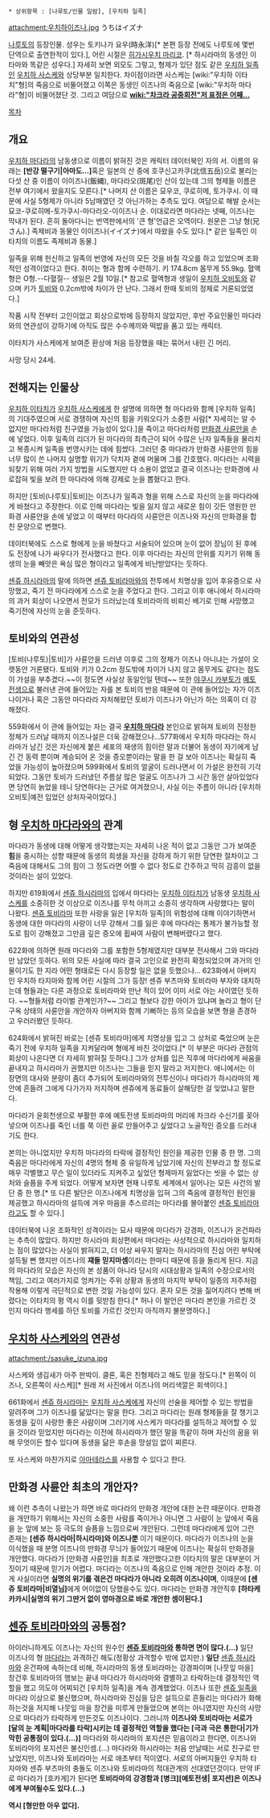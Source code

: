  * 상위항목 : [나루토/인물 일람], [우치하 일족]

attachment:우치하이즈나.jpg
うちはイズナ

[[나루토]]의 등장인물. 성우는 토키나가 요우(時永洋)[* 본편 등장 전에도 나루토에 몇번 단역으로 출연한적이 있다.], 어린 시절은 [[히가시우치 마리코]]. [* 하시라마의 동생인 이타마와 똑같은 성우다.] 자세히 보면 외모도 그렇고, 형제가 있단 점도 같은 [[우치하 일족]]인 [[우치하 사스케]]와 상당부분 일치한다. 차이점이라면 사스케는 [wiki:"우치하 이타치"형]의 죽음으로 비뚤어졌고 이쪽은 동생인 이즈나의 죽음으로 [wiki:"우치하 마다라"형]이 비뚤어졌단 것. 그리고 여담으로 '''[[wiki:"차크라 공중회전"저 표정은 어째...]]'''

[[목차]]
== 개요 ==
[[우치하 마다라]]의 남동생으로 이름이 밝혀진 것은 캐릭터 데이터북인 자의 서. 
이름의 유래는 '''[반강 떨구기|아마도…]'''혹은 일본의 산 중에 호쿠신고카쿠(北信五岳)으로 불리는 다섯 산 중 이름이 이이즈나(飯縄), 마다라오(斑尾)인 산이 있는데 그의 형제들 이름은 전부 여기에서 왔을지도 모른다.[* 나머지 산 이름은 묘우코, 쿠로히메, 토가쿠시. 이 때문에 사실 5형제가 아니라 5남매였던 것 아닌가하는 추측도 있다. 여담으로 해발 순서는 묘코-쿠로히메-토가쿠시-마다라오-이이즈나 순. 이대로라면 마다라는 넷째, 이즈나는 막내가 된다. 흔히 돌아다니는 번역판에서의 '큰 형'언급은 오역이다. 원문은 그냥 형(兄さん).] 족제비과 동물인 이이즈나(イイズナ)에서 따왔을 수도 있다.[* 같은 일족인 이타치의 이름도 족제비과 동물.]

일족을 위해 헌신하고 일족의 번영에 자신의 모든 것을 바칠 각오를 하고 있었으며 조화적인 성격이었다고 한다. 취미는 형과 함께 수련하기. 키 174.8cm 몸무게 55.9kg. 혈액형은 O형.--다혈질-- 생일은 2월 10일.[* 참고로 혈액형과 생일이 [[우치하 오비토]]와 같으며 키가 [[토비]]와 0.2cm밖에 차이가 안 난다. 그래서 한때 토비의 정체로 거론되었었다.]

작품 시작 전부터 고인이었고 회상으로밖에 등장하지 않았지만, 후반 주요인물인 마다라와의 연관성이 강하기에 아직도 많은 수수께끼와 떡밥을 품고 있는 캐릭터.

이타치가 사스케에게 보여준 환상에 처음 등장했을 때는 묶어서 내린 긴 머리.

사망 당시 24세.

== 전해지는 인물상 ==
[[우치하 이타치]]가 [[우치하 사스케]]에게 한 설명에 의하면 형 마다라와 함께 [우치하 일족]의 기대주였으며 서로 경쟁하며 자신의 힘을 키워오다가 소중한 사람[* 자세히는 알 수 없지만 마다라처럼 친구였을 가능성이 있다.]을 죽이고 마다라처럼 [[만화경 사륜안]]을 손에 넣었다. 이후 일족의 리더가 된 마다라의 최측근이 되어 수많은 닌자 일족들을 물리치고 복종시켜 일족을 번영시키는 데에 힘썼다. 그러던 중 마다라가 만화경 사륜안의 힘을 너무 많이 쓴 나머지 실명할 위기가 닥치자 곁에 머물며 그를 간호했다. 마다라는 시력을 되찾기 위해 여러 가지 방법을 시도했지만 다 소용이 없었고 결국 이즈나는 만화경에 사로잡혀 빛을 보려 한 마다라에 의해 강제로 눈을 뽑혔다고 한다. 

하지만 [토비(나루토)|토비]는 이즈나가 일족과 형을 위해 스스로 자신의 눈을 마다라에게 바쳤다고 주장한다. 이로 인해 마다라는 빛을 잃지 않고 새로운 힘이 깃든 영원한 만화경 사륜안을 손에 넣었고 이 때부터 마다라의 사륜안은 이즈나와 자신의 만화경을 합친 문양으로 변했다.

데이터북에도 스스로 형에게 눈을 바쳤다고 서술되어 있으며 눈이 없어 장님이 된 후에도 전장에 나가 싸우다가 전사했다고 한다. 이후 마다라는 자신의 안위를 지키기 위해 동생의 눈을 빼앗은 욕심 많은 형이라고 일족에게 비난받았다는 듯하다.

[[센쥬 하시라마]]의 말에 의하면 [[센쥬 토비라마]]와의 전투에서 치명상을 입어 후유증으로 사망했고, 죽기 전 마다라에게 스스로 눈을 주었다고 한다. 그리고 이후 애니에서 하시라마의 과거 회상이 나오면서 전모가 드러났는데 토비라마의 비뢰신 베기로 인해 사망했고 죽기전에 자신의 눈을 준듯하다.

== 토비와의 연관성 ==
[토비(나루토)|토비]가 사륜안을 드러낸 이후로 그의 정체가 이즈나 아니냐는 가설이 오랫동안 거론됐다. 토비와 키가 0.2cm 정도밖에 차이가 나지 않고 몸무게도 같다는 점도 이 가설을 부추겼다.~~이 정도면 사실상 동일인일 텐데~~ 또한 [[야쿠시 카부토]]가 [[예토전생]]으로 불러낸 관에 들어있는 자를 본 토비의 반응 때문에 이 관에 들어있는 자가 이즈나이거나 혹은 그동안 마다라라 자처해왔던 토비가 이즈나가 아닌가 하는 의혹이 더 강해졌다. 

559화에서 이 관에 들어있는 자는 결국 '''[[우치하 마다라]]''' 본인으로 밝혀져 토비의 진정한 정체가 드러날 때까지 이즈나설은 더욱 강해졌으나...577화에서 우치하 마다라는 하시라마가 남긴 것은 자신에게 붙은 세포의 재생의 힘이란 말과 더불어 동생이 자기에게 남긴 건 동력 뿐이며 계승되어 온 것을 증오뿐이라는 말을 한 걸 보아 이즈나는 확실히 죽었을 가능성이 높아졌으며 599화에서 토비의 얼굴이 드러나면서 이 가설은 완전히 기각되었다. 그동안 토비가 드러냈던 주름살 많은 얼굴도 이즈나가 그 시간 동안 살아있었다면 당연히 늙었을 테니 당연하다는 근거로 여겨졌으나, 사실 이는 주름이 아니라 [우치하 오비토|예전 입었던 상처자국이었다.]

== 형 [[우치하 마다라]]와의 관계 ==
마다라가 동생에 대해 어떻게 생각했는지는 자세히 나온 적이 없고 그동안 그가 보여준 '''힘'''을 중시하는 성향 때문에 동생의 희생을 자신을 강하게 하기 위한 당연한 절차이고 그 죽음에 대해서도 그의 힘이 그 정도라면 어쩔 수 없다 정도로 간주하고 딱히 감흥이 없을 것이라는 설이 있었다. 

하지만 619화에서 [[센쥬 하시라마]]의 입에서 마다라는 [[우치하 이타치]]가 남동생 [[우치하 사스케]]를 소중히한 것 이상으로 이즈나를 무척 아끼고 소중히 생각하며 사랑했다는 말이 나왔다. [[센쥬 토비라마]] 또한 사랑을 잃은 [우치하 일족]의 위험성에 대해 이야기하면서 동생에 대한 마다라의 사랑이 너무 강해서 그를 잃은 후에 마다라는 통제가 불가능할 정도로 힘이 강해졌고 그만큼 깊은 증오에 휩싸여 사람이 변해버렸다고 했다.  

622화에 의하면 원래 마다라와 그를 포함한 5형제였지만 대부분 전사해서 그와 마다라만 남았던 듯하다. 위의 모든 사실에 따라 결국 고인으로 완전히 확정되었으며 과거의 인물이기도 한 지라 어떤 형태로든 다시 등장할 일은 없을 듯했으나… 623화에서 아버지인 우치하 타지마와 함께 어린 시절의 그가 등장! 센쥬 부츠마와 토비라마 부자와 대치하는데 형들과는 다른 과정으로 토비라마와 만난 적이 있어 이미 서로 아는 사이였던 듯하다. ~~형들처럼 라이벌 관계인가?~~ 그리고 형보다 강한 아이가 있냐며 놀라고 형이 단구옥 상태의 사륜안을 개안하자 아버지와 함께 기뻐하는 등의 모습을 보면 형을 존경하고 우러러봤던 듯하다.

624화에서 밝혀진 바로는 [센쥬 토비라마]에게 치명상을 입고 그 상처로 죽었으며 눈은 죽기 전에 우치하 일족을 지켜달라며 형에게 바친 것이었다.[* 이 부분은 마다라 관점의 회상이 나온다면 더 자세히 밝혀질 듯하다.] 그가 상처를 입은 직후에 마다라에게 싸움을 끝내자고 하시라마가 권했지만 이즈나는 그들을 믿지 말라고 저지한다. 애니에서는 이 장면의 대사와 분량이 좀더 추가되어 토비라마와의 전투신이나 마다라가 하시라마의 제안에 흔들려 그에게 다가가자 저지하며 센쥬에게 동료들이 살해당한 걸 잊었냐고 말한다.

마다라가 윤회천생으로 부활한 후에 예토전생 토비라마의 머리에 차크라 수신기를 꽂아 넣으며 이즈나를 죽인 너를 쭉 이런 꼴로 만들어주고 싶었다고 노골적인 증오를 드러내기도 한다.

본의는 아니었지만 우치하 마다라의 타락에 결정적인 원인을 제공한 인물 중 한 명. 그의 죽음은 마다라에게 자신의 4명의 형제 중 유일하게 남았기에 자신의 전부라고 할 정도로 매우 각별했고 무슨 일이 있더라도 지켜주고 싶었던 형제마저 잃었다는 씻을 수 없는 상처와 슬픔을 주게 되었다. 어떻게 보자면 현재 나루토 세계에서 일어나는 모든 사건의 발단 중 한 명.[* 또 다른 발단은 이즈나에게 치명상을 입혀 그의 죽음에 결정적인 원인을 제공했고 하시라마의 설득에 겨우 마음을 추스르려는 마다라를 몰아붙인 [[센쥬 토비라마]]라고도 할 수 있다.]

데이터북에 나온 조화적인 성격이라는 묘사 때문에 마다라가 강경파, 이즈나가 온건파라는 추측이 많았다. 하지만 하시라마 회상편에서 마다라는 사상적으로 하시라마와 일치하는 점이 많았다는 사실이 밝혀지고, 더 이상 싸우지 말자는 하시라마의 진심 어린 부탁에 설득될 뻔 했지만 이즈나의 '''쟤들 믿지마셈'''이라는 한마디 때문에 등을 돌리게 된다. 지금의 마다라의 모습은 자신의 본 성품이 아니라 당시의 시대상황과 일족의 수장으로서의 책임, 그리고 여러가지로 엉켜가는 주위 상황과 동생의 마지막 부탁이 일종의 저주처럼 작용해 이렇게 극단적으로 변한 것일 가능성이 있다. 혼자 모든 것을 짊어지려다 변해 버렸다는 이타치의 평 역시 이를 뒷받침 한다.[* 허나 이 발언은 마다라 본인을 가르킨 것인지 마다라 행세를 하던 토비를 가르킨 것인지 아직까지 불분명하다.]

== [[우치하 사스케]]와의 연관성 ==
attachment:/sasuke_izuna.jpg

사스케와 생김새가 아주 판박이. 클론, 혹은 친형제라고 해도 믿을 정도다.[* 왼쪽이 이즈나, 오른쪽이 사스케][* 원래 저 사진에서 이즈나의 머리색깔은 회색이다.]

661화에서 [[센쥬 하시라마]]는 [[우치하 사스케]]에게 자신의 선술을 제어할 수 있는 방법을 알려주며 그가 이즈나를 닮았다는 말을 한다. 그리고 마다라는 원래 형제들을 잘 챙기고 동생을 깊이 사랑한 좋은 사람이며 그러기에 사스케가 마다라를 설득하고 제어할 수 있을 것이라 믿었지만 마다라는 이전에 하시라마가 했던 말을 똑같이 하며 자신의 꿈을 위해 무엇이든 할수 있다며 동생을 닮은 후손을 망설임 없이 찌른다.

또 사스케와 마찬가지로 [[아마테라스]]를 사용할 수 있다고 한다.

== 만화경 사륜안 최초의 개안자? ==
왜 이런 추측이 나왔는가 하면 바로 마다라의 만화경 개안에 대한 논란 때문이다. 만화경을 개안하기 위해서는 자신의 소중한 사람를 죽이거나 아니면 그 사람이 눈 앞에서 죽음을 눈 앞에 보는 등 극도의 슬픔을 느낌으로써 개안된다. 그런데 마다라에게 있어 그런 존재는 '''[센쥬 하시라마|하시라마]와 이즈나뿐''' 이기 때문이다. 마다라가 이즈나의 눈을 이식했을 때 분명 이즈나의 만화경 무늬가 들어있기 때문에 이즈나는 확실히 만화경을 개안했다. 마다라가 [만화경 사륜안]을 최초로 개안했다고한 이타치의 말은 대부분이 거짓이기 때문에 믿기가 어렵다. 마다라는 이즈나의 죽음으로 인해 개안한 것이라 추정. 이게 사실이라면 '''실명의 위기를 겪은건 마다라가 아니라 오히려 이즈나이며''', 이때문에 '''[센쥬 토비라마|비열님]'''에게 어이없이 당했을수도 있다. 마다라는 만화경 개안직후 '''[하타케 카카시|실명의 위기 그딴거 없이 영마경으로 바로 개안한 셈이된다.]'''

== [[센쥬 토비라마]]와의 공통점? ==

아이러니하게도 이즈나는 자신의 원수인 '''[[센쥬 토비라마]]와 통하면 면이 많다.(...)''' 일단 이즈나의 형 [[우치하 마다라|마다라]]는 과격하긴 해도(정황상 과격할수 밖에 없지만.) '''일단''' [[센쥬 하시라마]]와 온건파에 속하는데 비해, 하시라마의 동생 토비라마는 강경파이며 [나뭇잎 마을] 창건후 토비라마의 행보는 끝내 마다라가 하시라마와 결별하고 타락하는데 결정적인 역할을 했고 의도야 어찌되건 [우치하 일족]을 계속 경계했었다. 이즈나 또한 [[센쥬 일족]]을 마다라 이상으로 불신했으며, 하시라마와 진심을 담은 설득으로 흔들리는 마다라가 화해하는것을 저지해 나뭇잎 마을 창건을 미루게 만들었으며 본의는 아니였지만 자신의 사망으로 마다라가 타락하게 만든것도 이즈나이다. 그러니까 '''이즈나와 토비라마는 서로가 [달의 눈 계획|마다라를 타락]시키는 데 결정적인 역할을 했다는 [극과 극은 통한다|기가막힌 공통점이 있다.(...)]''' 마다라와 하시라마의 포지션은 믿음이라고 한다면, 이즈나와 토비라마의 포지션은 불신인셈.(...) 마다라와 하시라마는 처음 만날때는 서로 친구로 만났었지만, 이즈나와 토비라마는 서로 애초부터 적이였다. 서로의 아버지들인 우치하 타자마와 센쥬 부츠마의 충돌도 이즈나와 토비라마의 적대관계의 선대였던것이다. 만약 IF로 마다라가 [호카게]가 된다면 '''토비라마의 강경함과 [병크][예토전생| 포지션]은 이즈나에게 부여될수도 있다.(...)'''

'''역시 [형만한 아우 없다].'''
